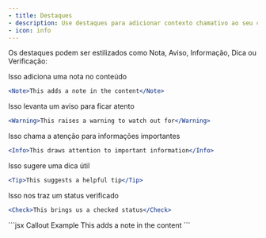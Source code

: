 ```yaml
---
- title: Destaques
- description: Use destaques para adicionar contexto chamativo ao seu conteúdo
- icon: info
---
```


Os destaques podem ser estilizados como Nota, Aviso, Informação, Dica ou Verificação:

<Note>Isso adiciona uma nota no conteúdo</Note>

```jsx
<Note>This adds a note in the content</Note>
```

<Warning>Isso levanta um aviso para ficar atento</Warning>

```jsx
<Warning>This raises a warning to watch out for</Warning>
```

<Info>Isso chama a atenção para informações importantes</Info>

```jsx
<Info>This draws attention to important information</Info>
```

<Tip>Isso sugere uma dica útil</Tip>

```jsx
<Tip>This suggests a helpful tip</Tip>
```

<Check>Isso nos traz um status verificado</Check>

```jsx
<Check>This brings us a checked status</Check>
```

<RequestExample>
  ```jsx Callout Example
  <Note>This adds a note in the content</Note>
  ```
</RequestExample>
